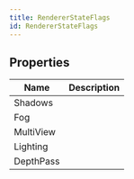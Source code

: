```yaml
---
title: RendererStateFlags
id: RendererStateFlags
---
```


## Properties

| Name | Description |
| - | - |
| Shadows |  |
| Fog |  |
| MultiView |  |
| Lighting |  |
| DepthPass |  |
